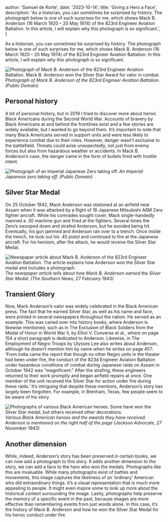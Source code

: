 



  author: 'Samuel de Korte',
  date: '2023-10-14',
  title: 'Giving a Hero a Face',
  description:
    'As a historian, you can sometimes be surprised by history. The photograph below is one of such surprises for me, which shows Mack B. Anderson (16 March 1920 – 20 May 1974) of the 823rd Engineer Aviation Battalion. In this article, I will explain why this photograph is so significant.',
}


As a historian, you can sometimes be surprised by history. The photograph below is one of such surprises for me, which shows Mack B. Anderson (16 March 1920 – 20 May 1974) of the 823rd Engineer Aviation Battalion. In this article, I will explain why this photograph is so significant.  

<Image
                src={pvtanderson}
                alt="Photograph of Mack B. Anderson of the 823rd Engineer Aviation Battalion. Mack B. Anderson won the Silver Star Award for valor in combat."
                sizes="(min-width: 1000px) 32rem, 20rem"
                className="aspect-square rotate-0 rounded-2xl bg-stone-100 object-cover dark:bg-stone-800"
              />
*Photograph of Mack B. Anderson of the 823rd Engineer Aviation Battalion. (Public Domain)*  

## Personal history
A bit of personal history, but in 2019 I tried to discover more about heroic Black Americans during the Second World War. Accounts of bravery by Black Americans at and behind the frontlines exist and a few stories are widely available, but I wanted to go beyond them. It’s important to note that many Black Americans served in support units and were less likely to experience combat due to their roles. However, danger wasn’t exclusive to the battlefield. Threats could arise unexpectedly, not just from enemy forces but also from hazardous weather or accidents. In Mack B. Anderson’s case, the danger came in the form of bullets fired with hostile intent.  

<Image
                src={zeroplane}
                alt="Photograph of an Imperial Japanese Zero taking off."
                sizes="(min-width: 1000px) 32rem, 20rem"
                className="aspect-[3/5] rotate-0 rounded-2xl bg-stone-100 object-cover dark:bg-stone-800"
              />
*An Imperial Japanese zero taking off. (Public Domain)*  
## Silver Star Medal
On 25 October 1942, Mack Anderson was stationed at an airfield near Assam when it was attacked by a flight of 18 Japanese Mitsubishi A6M Zero fighter aircraft. While his comrades sought cover, Mack single-handedly manned a .30 machine gun and fired at the fighters. Several times the Zero’s swooped down and strafed Anderson, but he avoided being hit. Eventually, his gun jammed and Anderson ran over to a trench. Once inside the trench, he took out his .45 pistol and continued to fire at the Japanese aircraft. For his heroism, after the attack, he would receive the Silver Star Medal.   

<Image
                src={articleanderson}
                alt="Newspaper article about Mack B. Anderson of the 823rd Engineer Aviation Battalion. The article explains how Anderson won the Silver Star medal and includes a photograph."
                sizes="(min-width: 1000px) 32rem, 20rem"
                className="aspect-[4/3] rotate-0 rounded-2xl bg-stone-100 object-cover dark:bg-stone-800 flex justify-center items-center"
              />
*The newspaper article tells about how Mack B. Anderson earned the Silver Star Medal. (The Southern News, 27 February 1943)*  

## Transient Glory
Now, Mack Anderson’s valor was widely celebrated in the Black American press. The fact that he earned Silver Star, as well as his name and face, were printed in several newspapers throughout the nation. He served as an example. This was caried over into history books, where Anderson is likewise mentioned, such as in The Exclusion of Black Soldiers from the Medal of Honor in World War II, by Elliot V. Converse et al., where on page 154 a short paragraph is dedicated to Anderson. Likewise, in The Employment of Negro Troops by Ulysses Lee also writes about Anderson, although he doesn’t mention him by name when he writes on page 457: ‘From India came the report that though no other Negro units in the theater had been under fire, the conduct of the 823d Engineer Aviation Battalion under hazardous conditions of combat during Japanese raids on Assam in October 1942 was "magnificent." After the strafing, these engineers returned to their work promptly and began airfield repairs at once. One member of the unit received the Silver Star for action under fire during these raids.’ It’s intriguing that despite these mentions, Anderson’s story has largely been forgotten. For example, in Brenham, Texas, few people seem to be aware of his story.   

<Image
                src={soldierawards}
                alt="Photographs of various Black American heroes. Some have won the Silver Star medal, but others received other decorations."
                sizes="(min-width: 1000px) 32rem, 20rem"
                className="aspect-square rotate-0 rounded-2xl bg-stone-100 object-cover dark:bg-stone-800"
              />
*Various Black American heroes and the awards they have received. Anderson is mentioned on the right half of the page (Jackson Advocate, 27 November 1943)*  

## Another dimension
While, indeed, Anderson’s story has been preserved in certain books, we can now add a photograph to this story. It adds another dimension to the story, we can add a face to the hero who won the medals. Photographs like this are invaluable. While many photographs exist of battles and movements, this image captures the likeliness of an ‘ordinary’ American who did extraordinary things. It’s a visual representation that is much more appealing to people. It might even inspire some to look up more about the historical context surrounding the image. Lastly, photographs help preserve the memory of a specific event in the past, because images are more effective than remembering events from just words alone. In this case, it’s the history of Mack B. Anderson and how he won the Silver Star Medal for his heroic conduct under fire.  


